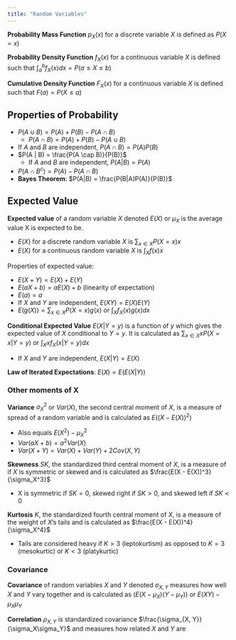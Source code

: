 ```yaml
---
title: "Random Variables"
---
```


**Probability Mass Function** $p_X(x)$ for a discrete variable $X$ is defined as $P(X = x)$

**Probability Density Function** $f_X(x)$ for a continuous variable $X$ is defined such that $\int_a^b f_X(x)dx = P(a \le X \le b)$

**Cumulative Density Function** $F_X(x)$ for a continuous variable $X$ is defined such that $F(a) = P(X \le a)$

## Properties of Probability

- $P(A \cup B) = P(A) + P(B) - P(A \cap B)$
  - $P(A \cap B) = P(A) + P(B) - P(A \cup B)$
- If $A$ and $B$ are independent, $P(A \cap B) = P(A)P(B)$
- $P(A | B) = \frac{P(A \cap B)}{P(B)}$
  - If $A$ and $B$ are independent, $P(A | B) = P(A)$
- $P(A \cap B^c) = P(A) - P(A \cap B)$
- **Bayes Theorem**: $P(A|B) = \frac{P(B|A)P(A)}{P(B)}$

## Expected Value

**Expected value** of a random variable $X$ denoted $E(X)$ or $\mu_X$ is the average value X is expected to be.

- $E(X)$ for a discrete random variable $X$ is $\sum_{x \in X} P(X = x)x$
- $E(X)$ for a continuous random variable $X$ is $\int_Xf(x)x$

Properties of expected value:

- $E(X + Y) = E(X) + E(Y)$
- $E(aX + b) = aE(X) + b$ (linearity of expectation)
- $E(a) = a$
- If $X$ and $Y$ are independent, $E(XY) = E(X)E(Y)$
- $E(g(X)) = \sum_{x \in X} P(X = x)g(x)$ or $\int_{X} f_X(x)g(x)dx$

**Conditional Expected Value** $E(X | Y = y)$ is a function of $y$ which gives the expected value of $X$ conditional to $Y = y$. It is calculated as $\sum_{x \in X}xP(X = x | Y = y)$ or $\int_X xf_X(x | Y = y) dx$

- If $X$ and $Y$ are independent, $E(X | Y) = E(X)$

**Law of Iterated Expectations**: $E(X) = E(E(X | Y))$

### Other moments of X

**Variance** $\sigma^2_X$ or $Var(X)$, the second central moment of $X$, is a measure of spread of a random variable and is calculated as $E((X - E(X))^2)$

- Also equals $E(X^2) - \mu_X^2$
- $Var(aX + b) = a^2Var(X)$
- $Var(X + Y) = Var(X) + Var(Y) + 2Cov(X, Y)$

**Skewness** $SK$, the standardized third central moment of $X$, is a measure of if $X$ is symmetric or skewed and is calculated as $\frac{E(X - E(X))^3}{\sigma_X^3}$

- X is symmetric if $SK = 0$, skewed right if $SK > 0$, and skewed left if $SK < 0$

**Kurtosis** $K$, the standardized fourth central moment of $X$, is a measure of the weight of $X$'s tails and is calculated as $\frac{E(X - E(X))^4}{\sigma_X^4}$

- Tails are considered heavy if $K > 3$ (leptokurtism) as opposed to $K = 3$ (mesokurtic) or $K < 3$ (platykurtic)

### Covariance

**Covariance** of random variables $X$ and $Y$ denoted $\sigma_{X, Y}$ measures how well $X$ and $Y$ vary together and is calculated as $(E(X - \mu_X)(Y - \mu_Y))$ or $E(XY) - \mu_X\mu_Y$

**Correlation** $\rho_{X, Y}$ is standardized covariance $\frac{\sigma_{X, Y}}{\sigma_X\sigma_Y}$ and measures how related $X$ and $Y$ are
